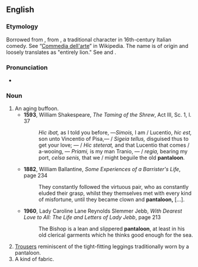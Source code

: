 ==English==

===Etymology===
Borrowed from {{bor|en|fr|pantalon|notext=1}}, from {{der|en|it|Pantaleone}}, a traditional character in 16th-century Italian comedy. See “[[w:Commedia dell'arte|Commedia dell'arte]]” in Wikipedia. The name is of {{etyl|grc|en}} origin and loosely translates as "entirely lion." See {{m|grc|παν}} and {{m|grc|λέων}}.

===Pronunciation===
* {{rhymes|uːn|lang=en}}

===Noun===
{{en-noun}}

# An aging buffoon.
#* '''1593''', William Shakespeare, ''The Taming of the Shrew'', Act III, Sc. 1, l. 37
#*: ''Hic ibat,'' as I told you before, —''Simois,'' I am / Lucentio, ''hic est,'' son unto Vincentio of Pisa,— / ''Sigeia tellus,'' disguised thus to get your love; — / ''Hic steterat,'' and that Lucentio that comes / a-wooing, — ''Priami,'' is my man Tranio, — / ''regia,'' bearing my port, ''celsa senis,'' that we / might beguile the old '''pantaloon'''.
#* '''1882''', William Ballantine, ''Some Experiences of a Barrister's Life'', page 234
#*: They constantly followed the virtuous pair, who as constantly eluded their grasp, whilst they themselves met with every kind of misfortune, until they became clown and '''pantaloon,''' […].
#* '''1960''', Lady Caroline Lane Reynolds Slemmer Jebb, ''With Dearest Love to All: The Life and Letters of Lady Jebb'', page 213
#*: The Bishop is a lean and slippered '''pantaloon''', at least in his old clerical garments which he thinks good enough for the sea.
# [[trousers|Trousers]] reminiscent of the tight-fitting leggings traditionally worn by a pantaloon.
# A kind of fabric.